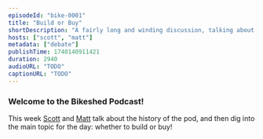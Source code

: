 ```yaml
---
episodeId: "bike-0001"
title: "Build or Buy"
shortDescription: "A fairly long and winding discussion, talking about the history of the pod and then digging into whether you should build or buy your next internal tool!"
hosts: ["scott", "matt"]
metadata: ["debate"]
publishTime: 1740140911421
duration: 2940
audioURL: "TODO"
captionURL: "TODO"
---
```


### Welcome to the Bikeshed Podcast!

This week [Scott](https://scottykaye.com/) and [Matt](https://matthamlin.me/) talk about the history of the pod, and then dig into the main topic for the day: whether to build or buy!
